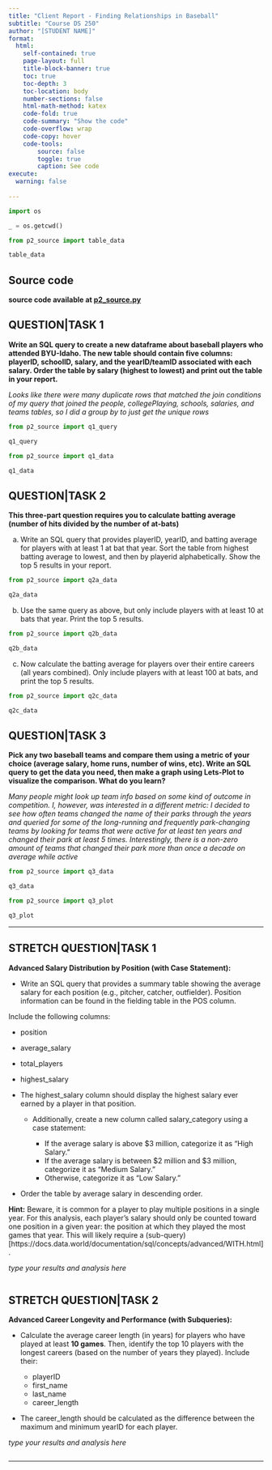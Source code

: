 ```yaml
---
title: "Client Report - Finding Relationships in Baseball"
subtitle: "Course DS 250"
author: "[STUDENT NAME]"
format:
  html:
    self-contained: true
    page-layout: full
    title-block-banner: true
    toc: true
    toc-depth: 3
    toc-location: body
    number-sections: false
    html-math-method: katex
    code-fold: true
    code-summary: "Show the code"
    code-overflow: wrap
    code-copy: hover
    code-tools:
        source: false
        toggle: true
        caption: See code
execute: 
  warning: false
    
---
```


```python
import os

_ = os.getcwd()

from p2_source import table_data

table_data
```

## Source code
__source code available at [p2_source.py](/p2_source.py)__

## QUESTION|TASK 1

__Write an SQL query to create a new dataframe about baseball players who attended BYU-Idaho. The new table should contain five columns: playerID, schoolID, salary, and the yearID/teamID associated with each salary. Order the table by salary (highest to lowest) and print out the table in your report.__  

_Looks like there were many duplicate rows that matched the join conditions of my query that joined the people, collegePlaying, schools, salaries, and teams tables, so I did a group by to just get the unique rows_


```python
from p2_source import q1_query

q1_query
```
```python
from p2_source import q1_data

q1_data

```


## QUESTION|TASK 2

__This three-part question requires you to calculate batting average (number of hits divided by the number of at-bats)__ 

a. Write an SQL query that provides playerID, yearID, and batting average for players with at least 1 at bat that year. Sort the table from highest batting average to lowest, and then by playerid alphabetically. Show the top 5 results in your report.

```python
from p2_source import q2a_data

q2a_data
```

b. Use the same query as above, but only include players with at least 10 at bats that year. Print the top 5 results.

```python
from p2_source import q2b_data

q2b_data
```

c. Now calculate the batting average for players over their entire careers (all years combined). Only include players with at least 100 at bats, and print the top 5 results.

```python
from p2_source import q2c_data

q2c_data
```



## QUESTION|TASK 3

__Pick any two baseball teams and compare them using a metric of your choice (average salary, home runs, number of wins, etc). Write an SQL query to get the data you need, then make a graph using Lets-Plot to visualize the comparison. What do you learn?__

_Many people might look up team info based on some kind of outcome in competition. I, however, was interested in a different metric: I decided to see how often teams changed the name of their parks through the years and queried for some of the long-running and frequently park-changing teams by looking for teams that were active for at least ten years and changed their park at least 5 times. Interestingly, there is a non-zero amount of teams that changed their park more than once a decade on average while active_

```python
from p2_source import q3_data

q3_data
```

```python
from p2_source import q3_plot

q3_plot
```

---

## STRETCH QUESTION|TASK 1

__Advanced Salary Distribution by Position (with Case Statement):__  

* Write an SQL query that provides a summary table showing the average salary for each position (e.g., pitcher, catcher, outfielder). Position information can be found in the fielding table in the POS column. 

Include the following columns:

  * position
  * average_salary
  * total_players
  * highest_salary  

* The highest_salary column should display the highest salary ever earned by a player in that position. 

  * Additionally, create a new column called salary_category using a case statement:  

    * If the average salary is above $3 million, categorize it as “High Salary.”
    * If the average salary is between $2 million and $3 million, categorize it as “Medium Salary.”
    * Otherwise, categorize it as “Low Salary.”  

* Order the table by average salary in descending order.

**Hint:** Beware, it is common for a player to play multiple positions in a single year. For this analysis, each player’s salary should only be counted toward one position in a given year: the position at which they played the most games that year. This will likely require a (sub-query)[https://docs.data.world/documentation/sql/concepts/advanced/WITH.html].

    

_type your results and analysis here_

```python

```


## STRETCH QUESTION|TASK 2

__Advanced Career Longevity and Performance (with Subqueries):__

* Calculate the average career length (in years) for players who have played at least **10 games**. Then, identify the top 10 players with the longest careers (based on the number of years they played). Include their: 

  * playerID
  * first_name
  * last_name
  * career_length

* The career_length should be calculated as the difference between the maximum and minimum yearID for each player.  

_type your results and analysis here_

```python

```

---

